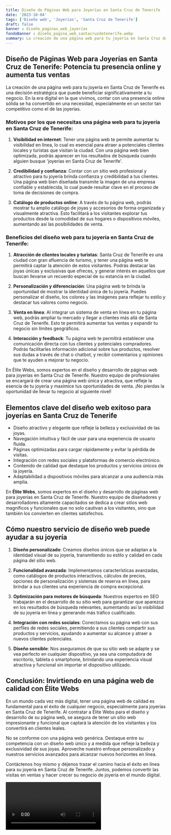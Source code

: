 ```yaml
---
title: Diseño de Páginas Web para Joyerías en Santa Cruz de Tenerife
date: '2023-10-04'
tags: ['Diseño web', 'Joyerías', 'Santa Cruz de Tenerife']
draft: false
banner : diseño_paginas_web_joyerías
fondoBanner : diseño_pagina_web_santacruzdetenerife.webp
summary: La creación de una página web para tu joyería en Santa Cruz de Tenerife es una decisión estratégica que puede beneficiar significativamente a tu negocio. En la era digital en la que vivimos, contar con una presencia online sólida se ha convertido en una necesidad, especialmente en un sector tan competitivo como el de las joyerías. 
---
```


## Diseño de Páginas Web para Joyerías en Santa Cruz de Tenerife: Potencia tu presencia online y aumenta tus ventas

La creación de una página web para tu joyería en Santa Cruz de Tenerife es una decisión estratégica que puede beneficiar significativamente a tu negocio. En la era digital en la que vivimos, contar con una presencia online sólida se ha convertido en una necesidad, especialmente en un sector tan competitivo como el de las joyerías. 

### Motivos por los que necesitas una página web para tu joyería en Santa Cruz de Tenerife:

1. **Visibilidad en internet**: Tener una página web te permite aumentar tu visibilidad en línea, lo cual es esencial para atraer a potenciales clientes locales y turistas que visitan la ciudad. Con una página web bien optimizada, podrás aparecer en los resultados de búsqueda cuando alguien busque 'joyerías en Santa Cruz de Tenerife'.

2. **Credibilidad y confianza**: Contar con un sitio web profesional y atractivo para tu joyería brinda confianza y credibilidad a tus clientes. Una página web bien diseñada transmite la imagen de una empresa confiable y establecida, lo cual puede resultar clave en el proceso de toma de decisiones de compra.

3. **Catálogo de productos online**: A través de tu página web, podrás mostrar tu amplio catálogo de joyas y accesorios de forma organizada y visualmente atractiva. Esto facilitará a los visitantes explorar tus productos desde la comodidad de sus hogares o dispositivos móviles, aumentando así las posibilidades de venta.

### Beneficios del diseño web para tu joyería en Santa Cruz de Tenerife:

1. **Atracción de clientes locales y turistas**: Santa Cruz de Tenerife es una ciudad con gran afluencia de turismo, y tener una página web te permitirá captar la atención de estos visitantes. Podrás destacar las joyas únicas y exclusivas que ofreces, y generar interés en aquellos que buscan llevarse un recuerdo especial de su estancia en la ciudad.

2. **Personalización y diferenciación**: Una página web te brinda la oportunidad de mostrar la identidad única de tu joyería. Puedes personalizar el diseño, los colores y las imágenes para reflejar tu estilo y destacar tus valores como negocio.

3. **Venta en línea**: Al integrar un sistema de venta en línea en tu página web, podrás ampliar tu mercado y llegar a clientes más allá de Santa Cruz de Tenerife. Esto te permitirá aumentar tus ventas y expandir tu negocio sin límites geográficos.

4. **Interacción y feedback**: Tu página web te permitirá establecer una comunicación directa con tus clientes y potenciales compradores. Podrás facilitarles información adicional sobre tus productos, resolver sus dudas a través de chat o chatbot, y recibir comentarios y opiniones que te ayuden a mejorar tu negocio.

En Élite Webs, somos expertos en el diseño y desarrollo de páginas web para joyerías en Santa Cruz de Tenerife. Nuestro equipo de profesionales se encargará de crear una página web única y atractiva, que refleje la esencia de tu joyería y maximice tus oportunidades de venta. ¡No pierdas la oportunidad de llevar tu negocio al siguiente nivel!

<GifSeo />

<Cta />

## Elementos clave del diseño web exitoso para joyerías en Santa Cruz de Tenerife

- Diseño atractivo y elegante que refleje la belleza y exclusividad de las joyas.
- Navegación intuitiva y fácil de usar para una experiencia de usuario fluida.
- Páginas optimizadas para cargar rápidamente y evitar la pérdida de visitas.
- Integración con redes sociales y plataformas de comercio electrónico.
- Contenido de calidad que destaque los productos y servicios únicos de la joyería.
- Adaptabilidad a dispositivos móviles para alcanzar a una audiencia más amplia.

En **Élite Webs**, somos expertos en el diseño y desarrollo de páginas web para joyerías en Santa Cruz de Tenerife. Nuestro equipo de diseñadores y desarrolladores altamente capacitados se dedica a crear sitios web magníficos y funcionales que no solo cautivan a los visitantes, sino que también los convierten en clientes satisfechos.

## Cómo nuestro servicio de diseño web puede ayudar a su joyería

1. **Diseño personalizado**: Creamos diseños únicos que se adaptan a la identidad visual de su joyería, transmitiendo su estilo y calidad en cada página del sitio web.

2. **Funcionalidad avanzada**: Implementamos características avanzadas, como catálogos de productos interactivos, cálculos de precios, opciones de personalización y sistemas de reserva en línea, para brindar a sus clientes una experiencia de compra excepcional.

3. **Optimización para motores de búsqueda**: Nuestros expertos en SEO trabajarán en el desarrollo de su sitio web para garantizar que aparezca en los resultados de búsqueda relevantes, aumentando así la visibilidad de su joyería en línea y generando más tráfico cualificado.

4. **Integración con redes sociales**: Conectamos su página web con sus perfiles de redes sociales, permitiendo a sus clientes compartir sus productos y servicios, ayudando a aumentar su alcance y atraer a nuevos clientes potenciales.

5. **Diseño sensible**: Nos aseguramos de que su sitio web se adapte y se vea perfecto en cualquier dispositivo, ya sea una computadora de escritorio, tableta o smartphone, brindando una experiencia visual atractiva y funcional sin importar el dispositivo utilizado.

## Conclusión: Invirtiendo en una página web de calidad con Élite Webs

En un mundo cada vez más digital, tener una página web de calidad es fundamental para el éxito de cualquier negocio, especialmente para joyerías en Santa Cruz de Tenerife. Al contratar a Élite Webs para el diseño y desarrollo de su página web, se asegura de tener un sitio web impresionante y funcional que captará la atención de los visitantes y los convertirá en clientes leales.

No se conforme con una página web genérica. Destaque entre su competencia con un diseño web único y a medida que refleje la belleza y exclusividad de sus joyas. Aproveche nuestro enfoque personalizado y nuestros servicios avanzados para alcanzar nuevos horizontes en línea.

Contáctenos hoy mismo y déjenos trazar el camino hacia el éxito en línea para su joyería en Santa Cruz de Tenerife. Juntos, podemos convertir las visitas en ventas y hacer crecer su negocio de joyería en el mundo digital.

<Video />

<CtaBot job='Joyerías' city='Santa Cruz de Tenerife'/>

<Gmaps query='Santa Cruz de Tenerife+españa+maps' />